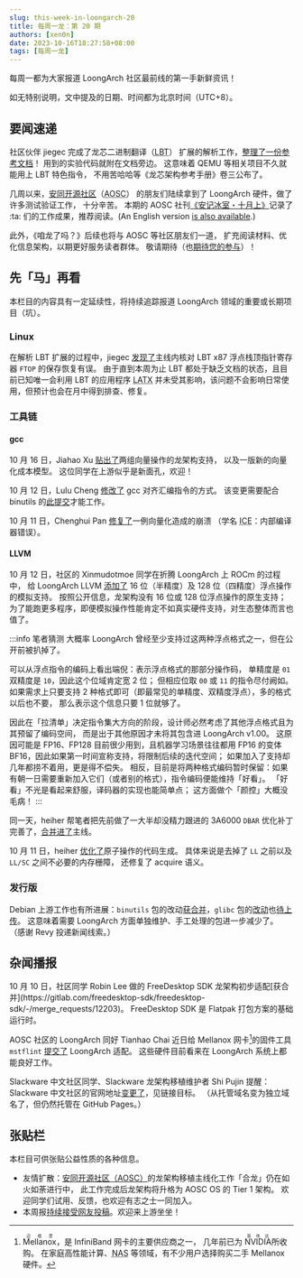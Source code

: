 ```yaml
---
slug: this-week-in-loongarch-20
title: 每周一龙：第 20 期
authors: [xen0n]
date: 2023-10-16T18:27:58+08:00
tags: [每周一龙]
---
```


每周一都为大家报道 LoongArch 社区最前线的第一手新鲜资讯！

<!-- truncate -->

如无特别说明，文中提及的日期、时间都为北京时间（UTC+8）。

## 要闻速递

社区伙伴 jiegec 完成了龙芯二进制翻译（<abbr title="Loongson Binary Translation">LBT</abbr>）
扩展的解析工作，[整理了一份参考文档](https://github.com/jiegec/la-inst/blob/master/LBT.md)！
用到的实验代码就附在文档旁边。
这意味着 QEMU 等相关项目不久就能用上 LBT 特色指令，
不用苦哈哈等《龙芯架构参考手册》卷三公布了。

几周以来，[安同开源社区][aosc]（<abbr title="Anthon Open Source Community">AOSC</abbr>）
的朋友们陆续拿到了 LoongArch 硬件，做了许多测试验证工作，
十分辛苦。
本期的 AOSC 社刊[《安记冰室・十月上》](https://github.com/AOSC-Dev/newsroom/blob/76c6dc1571cba2af74673b51df70f5f3d43ed1a0/coffee-break/20231014/zh_CN.md)记录了
:ta: 们的工作成果，推荐阅读。(An English version [is also available](https://github.com/AOSC-Dev/newsroom/blob/76c6dc1571cba2af74673b51df70f5f3d43ed1a0/coffee-break/20231014/en.md).)

此外，《咱龙了吗？》后续也将与 AOSC 等社区朋友们一道，
扩充阅读材料、优化信息架构，以期更好服务读者群体。
敬请期待（也[期待您的参与](https://github.com/loongson-community/areweloongyet)）！

## 先「马」再看

本栏目的内容具有一定延续性，将持续追踪报道 LoongArch 领域的重要或长期项目（坑）。

### Linux

在解析 LBT 扩展的过程中，jiegec [发现了](https://bugzilla.kernel.org/show_bug.cgi?id=218012)主线内核对
LBT x87 浮点栈顶指针寄存器 `FTOP` 的保存恢复有误。
由于直到本周为止 LBT 都处于缺乏文档的状态，且目前已知唯一会利用 LBT 的应用程序 <abbr title="Loongson Architecture Translator for x86">LATX</abbr> 并未受其影响，该问题不会影响日常使用，但预计也会在月中得到排查、修复。

### 工具链

#### gcc

10 月 16 日，Jiahao Xu [贴出了](https://gcc.gnu.org/pipermail/gcc-patches/2023-October/633086.html)两组向量操作的龙架构支持，
以及一版新的向量化成本模型。
这位同学在上游似乎是新面孔，欢迎！

10 月 12 日，Lulu Cheng [修改了](https://gcc.gnu.org/pipermail/gcc-patches/2023-October/632748.html)
gcc 对齐汇编指令的方式。
该变更需要配合 binutils 的[此提交](https://sourceware.org/git/gitweb.cgi?p=binutils-gdb.git;a=commitdiff;h=1fb3cdd87ec61715a5684925fb6d6a6cf53bb97c)才能工作。

10 月 11 日，Chenghui Pan [修复了](https://gcc.gnu.org/pipermail/gcc-patches/2023-October/632607.html)一例向量化造成的崩溃
（学名 <abbr title="internal compiler error">ICE</abbr>：内部编译器错误）。

#### LLVM

10 月 12 日，社区的 Xinmudotmoe 同学在折腾 LoongArch 上 ROCm 的过程中，
给 LoongArch LLVM [添加了](https://github.com/llvm/llvm-project/pull/68851)
16 位（半精度）及 128 位（四精度）浮点操作的模拟支持。
按照公开信息，龙架构没有 16 位或 128 位浮点操作的原生支持；
为了能跑更多程序，即便模拟操作性能肯定不如真实硬件支持，对生态整体而言也值了。

:::info 笔者猜测
大概率 LoongArch 曾经至少支持过这两种浮点格式之一，但在公开前被扒掉了。

可以从浮点指令的编码上看出端倪：表示浮点格式的那部分操作码，
单精度是 `01` 双精度是 `10`，因此这个位域肯定宽 2 位；
但相应位取 `00` 或 `11` 的指令尽付阙如。
如果需求上只要支持 2 种格式即可（即最常见的单精度、双精度浮点），多的格式以后也不要，
那么表示这个信息只要 1 位就够了。

因此在「拉清单」决定指令集大方向的阶段，设计师必然考虑了其他浮点格式且为其预留了编码空间，
而是出于其他原因才未将其包含进 LoongArch v1.00。
这原因可能是 FP16、FP128 目前很少用到，且机器学习场景往往都用 FP16
的变体 BF16，因此如果第一时间宣称支持，将限制后续的迭代空间；
如果加入了支持却几年都捞不着用，更是得不偿失。
相反，目前是将两种格式编码暂时保留：如果有朝一日需要重新加入它们（或者别的格式），指令编码便能维持「好看」。
「好看」不光是看起来舒服，译码器的实现也能简单点；
这方面做个「颜控」大概没毛病！
:::

同一天，heiher 帮笔者把先前做了一大半却没精力跟进的 3A6000 `DBAR`
优化补丁完善了，[合并进了](https://github.com/llvm/llvm-project/pull/68787)主线。

10 月 11 日，heiher [优化了](https://github.com/llvm/llvm-project/pull/67391)原子操作的代码生成。
具体来说是去掉了 `LL` 之前以及 `LL/SC` 之间不必要的内存栅障，
还修复了 acquire 语义。

### 发行版

Debian 上游工作也有所进展：`binutils` 包的改动[获合并](https://tracker.debian.org/news/1470074/accepted-binutils-2415020231010-1-source-amd64-all-into-experimental/)，`glibc`
包的[改动](https://salsa.debian.org/glibc-team/glibc/-/commit/859b3e39e09a57f0735f04514d2b574f80c3926c)也[待上传](https://bugs.debian.org/cgi-bin/bugreport.cgi?bug=1053717)。
这意味着需要 LoongArch 方面单独维护、手工处理的包进一步减少了。
（感谢 Revy 投递新闻线索。）

## 杂闻播报


<Link id="freedesktop-sdk-initial-support-merged" />
10 月 10 日，社区同学 Robin Lee 做的 FreeDesktop SDK 龙架构初步适配[获合并](https://gitlab.com/freedesktop-sdk/freedesktop-sdk/-/merge_requests/12203)。
FreeDesktop SDK 是 Flatpak 打包方案的基础运行时。

AOSC 社区的 LoongArch 同好 Tianhao Chai 近日给 Mellanox 网卡[^注一]的固件工具 `mstflint`
[提交了](https://github.com/Mellanox/mstflint/pull/836) LoongArch 适配。
这些硬件目前看来在 LoongArch 系统上都能良好工作。

[^注一]: <ruby>Mellanox<rt>迈络思</rt></ruby>，是 InfiniBand 网卡的主要供应商之一，
几年前已为 <ruby>NVIDIA<rt>英伟达</rt></ruby>所收购。
在家庭高性能计算、<abbr title="network-attached storage">NAS</abbr> 等领域，有不少用户选择购买二手 Mellanox 硬件。

Slackware 中文社区同学、Slackware 龙架构移植维护者 Shi Pujin 提醒：Slackware
中文社区的官网地址[变更了](http://www.slackwarecn.cn)，见链接目标。
（从托管域名变为独立域名了，但仍然托管在 GitHub Pages。）


## 张贴栏

本栏目可供张贴公益性质的各种信息。

* 友情扩散：[安同开源社区（AOSC）][aosc]的龙架构移植主线化工作「合龙」仍在如火如荼进行中，
  此工作完成后龙架构将升格为 AOSC OS 的 Tier 1 架构。
  欢迎同学们试用、反馈，也欢迎有志之士一同加入。
* 本周报[持续接受网友投稿][call-for-submissions]。欢迎来上游坐坐！

[aosc]: https://aosc.io
[call-for-submissions]: https://github.com/loongson-community/areweloongyet/issues/16
